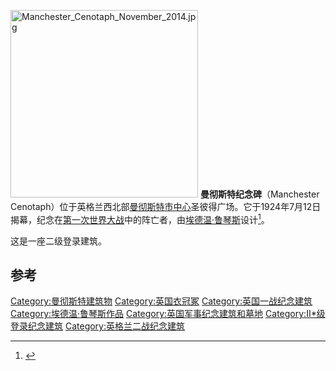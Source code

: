 [[File:Manchester_Cenotaph_November_2014.jpg|300px]]
{{coord|53.4787|-2.2429|display=inline,title|type:landmark_region:GB-MAN}}
'''曼彻斯特纪念碑'''（Manchester Cenotaph）位于英格兰西北部[[曼彻斯特市中心|曼彻斯特市中心]]圣彼得广场。它于1924年7月12日揭幕，纪念在[[第一次世界大战|第一次世界大战]]中的阵亡者，由[[埃德温·鲁琴斯|埃德温·鲁琴斯]]设计<ref name="IWM ">{{cite web|title=Manchester Cenotaph|url=http://www.iwm.org.uk/memorials/item/memorial/2024|publisher=[[Imperial_War_Museum|Imperial War Museum]]s|work=War Memorials Register|accessdate=2016-11-18|archive-date=2021-02-16|archive-url=https://web.archive.org/web/20210216063521/https://www.iwm.org.uk/memorials/item/memorial/2024|dead-url=no}}</ref>。

这是一座二级登录建筑。

==参考==
{{Reflist}}

[[Category:曼彻斯特建筑物|Category:曼彻斯特建筑物]]
[[Category:英国衣冠冢|Category:英国衣冠冢]]
[[Category:英国一战纪念建筑|Category:英国一战纪念建筑]]
[[Category:埃德温·鲁琴斯作品|Category:埃德温·鲁琴斯作品]]
[[Category:英国军事纪念建筑和墓地|Category:英国军事纪念建筑和墓地]]
[[Category:II*级登录纪念建筑|Category:II*级登录纪念建筑]]
[[Category:英格兰二战纪念建筑|Category:英格兰二战纪念建筑]]